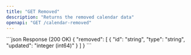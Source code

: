 ```yaml
---
title: "GET Removed"
description: "Returns the removed calendar data"
openapi: "GET /calendar-removed"
---
```

<ResponseExample>
```json Response (200 OK)
{
  "removed": [
    {
      "id": "string",
      "type": "string",
      "updated": "integer (int64)"
    }
  ]
}
```
</ResponseExample>